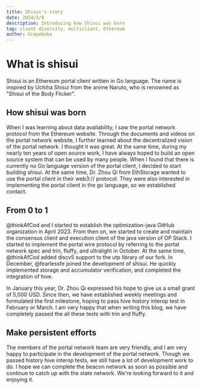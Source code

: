 ```yaml
---
title: Shisui's story
date: 2024/3/9
description: Introducing how Shisui was born
tag: client diversity, multiclient, Ethereum
author: Grapebaba
---
```


# What is shisui
Shisui is an Ethereum portal client written in Go language.
The name is inspired by Uchiha Shisui from the anime Naruto, who is renowned as "Shisui of the Body Flicker".

## How shisui was born
When I was learning about data availability, I saw the portal network protocol from the Ethereum website.
Through the documents and videos on the portal network website, I further learned about the decentralized vision of the portal network.
I thought it was great. At the same time, during my nearly ten years of open source work, I have always hoped to build an open source system that can be used by many people.
When I found that there is currently no Go language version of the portal client, I decided to start building shisui.
At the same time, Dr. Zhou Qi from EthStorage wanted to use the portal client in their web3:// protocol. They were also interested in implementing the portal client in the go language, so we established contact.

## From 0 to 1
@thinkAfCod and I started to establish the optimization-java GitHub organization in April 2023.
From then on, we started to create and maintain the consensus client and execution client of the java version of OP Stack.
I started to implement the portal wire protocol by referring to the portal network spec and trin, fluffy, and ultralight in October.
At the same time, @thinkAfCod added discv5 support to the utp library of our fork.
In December, @fearlessfe joined the development of shisui. He quickly implemented storage and accumulator verification, and completed the integration of hive.

In January this year, Dr. Zhou Qi expressed his hope to give us a small grant of 5,000 USD.
Since then, we have established weekly meetings and formulated the first milestone, hoping to pass hive history interop test in February or March.
I am very happy that when writing this blog, we have completely passed the all these tests with trin and fluffy.

## Make persistent efforts
The members of the portal network team are very friendly, and I am very happy to participate in the development of the portal network.
Though we passed history hive interop tests, we still have a lot of development work to do.
I hope we can complete the beacon network as soon as possible and continue to catch up with the state network. We're looking forward to it and enjoying it.